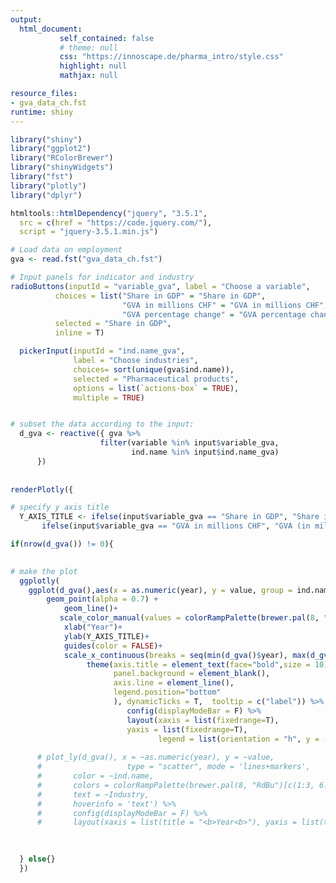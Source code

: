 ```yaml
---
output:
  html_document:
           self_contained: false
           # theme: null
           css: "https://innoscape.de/pharma_intro/style.css"
           highlight: null
           mathjax: null

resource_files:
- gva_data_ch.fst
runtime: shiny
---
```


```r
library("shiny")
library("ggplot2")
library("RColorBrewer")
library("shinyWidgets")
library("fst")
library("plotly")
library("dplyr")

htmltools::htmlDependency("jquery", "3.5.1",
  src = c(href = "https://code.jquery.com/"),
  script = "jquery-3.5.1.min.js")
```

```r
# Load data on employment 
gva <- read.fst("gva_data_ch.fst")
```




```r
# Input panels for indicator and industry
radioButtons(inputId = "variable_gva", label = "Choose a variable",
          choices = list("Share in GDP" = "Share in GDP",
                         "GVA in millions CHF" = "GVA in millions CHF", 
                         "GVA percentage change" = "GVA percentage change"),
          selected = "Share in GDP", 
          inline = T)

  pickerInput(inputId = "ind.name_gva",
              label = "Choose industries", 
              choices= sort(unique(gva$ind.name)),
              selected = "Pharmaceutical products",
              options = list(`actions-box` = TRUE),
              multiple = TRUE)


# subset the data according to the input:
  d_gva <- reactive({ gva %>%
                    filter(variable %in% input$variable_gva,
                           ind.name %in% input$ind.name_gva)
      })
  
  
renderPlotly({

# specify y axis title
  Y_AXIS_TITLE <- ifelse(input$variable_gva == "Share in GDP", "Share in GDP (in %)",
       ifelse(input$variable_gva == "GVA in millions CHF", "GVA (in millions CHF)", "GVA change (in %)"))

if(nrow(d_gva()) != 0){

  
# make the plot
  ggplotly(
    ggplot(d_gva(),aes(x = as.numeric(year), y = value, group = ind.name, colour = ind.name, label = Industry)) +
        geom_point(alpha = 0.7) +
            geom_line()+
           scale_color_manual(values = colorRampPalette(brewer.pal(8, "RdBu")[c(1:3, 6:8)])(length(unique(d_gva()$ind.name)))) +
            xlab("Year")+
            ylab(Y_AXIS_TITLE)+
            guides(color = FALSE)+
            scale_x_continuous(breaks = seq(min(d_gva()$year), max(d_gva()$year), by = 5)) +
                 theme(axis.title = element_text(face="bold",size = 10),
                       panel.background = element_blank(),
                       axis.line = element_line(),
                       legend.position="bottom"
                       ), dynamicTicks = T,  tooltip = c("label")) %>%
                          config(displayModeBar = F) %>%
                          layout(xaxis = list(fixedrange=T),
                          yaxis = list(fixedrange=T),
                                 legend = list(orientation = "h", y = -0.25)) 
  
      # plot_ly(d_gva(), x = ~as.numeric(year), y = ~value,
      #                   type = "scatter", mode = 'lines+markers',
      #       color = ~ind.name,
      #       colors = colorRampPalette(brewer.pal(8, "RdBu")[c(1:3, 6:8)])(length(unique(d_gva()$ind.name))),
      #       text = ~Industry,
      #       hoverinfo = 'text') %>%
      #       config(displayModeBar = F) %>%
      #       layout(xaxis = list(title = "<b>Year<b>"), yaxis = list(title = paste0("<b>", Y_AXIS_TITLE, "<b>")), legend = list(x = 0, y = 100, orientation = 'h'))

  
    
  } else{}
  })

```
